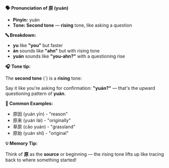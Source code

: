 **🗣️ Pronunciation of 原 (yuán)**

- **Pinyin:** yuán
- **Tone: Second tone** — **rising** tone, like asking a question

**🔤 Breakdown:**

- **yu** like **"you"** but faster
- **án** sounds like **"ahn"** but with rising tone
- **yuán** sounds like **"you-ahn?"** with a questioning rise

**🎧 Tone tip:**

The **second tone** (´) is a **rising** tone:

Say it like you're asking for confirmation: **"yuán?"** — that's the upward questioning pattern of
**yuán**.

**📝 Common Examples:**

- 原因 (yuán yīn) - "reason"
- 原来 (yuán lái) - "originally"
- 草原 (cǎo yuán) - "grassland"
- 原始 (yuán shǐ) - "original"

**💡 Memory Tip:**

Think of **原** as the **source** or beginning — the rising tone lifts up like tracing back to where
something started!
